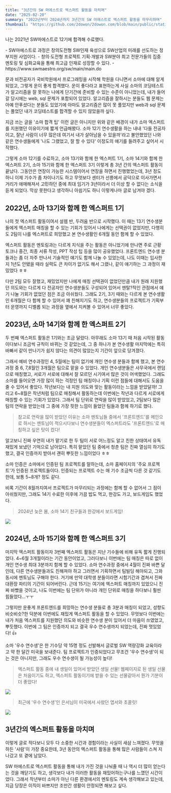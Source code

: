 ```yaml
---
title: "3년간의 SW 마에스트로 엑스퍼트 활동을 마치며"
date: "2025-02-20"
summary: "2022년부터 2024년까지 3년간의 SW 마에스트로 엑스퍼트 활동을 마무리하며"
thumbnail: "https://github.com/2dowon/2dowon.com/blob/main/public/static/images/post/writing/goodbye-soma-expert_cover_update.png?raw=true"
---
```



나는 2021년 SW마에스트로 12기에 합격해 수료했다. 


<Callout type="note" title="SW마에스트로">
- SW마에스트로 과정은 창의도전형 SW인재 육성으로 SW산업의 미래를 선도하는 정부지원 사업이다. 
- 창의·도전형 프로젝트 기획·개발과 SW분야 최고 전문가들의 집중 멘토링 및 심화교육을 통해 최고급 인재로 성장할 수 있다.
- https://www.swmaestro.org/sw/main/main.do
</Callout>


문과 비전공자가 국비학원에서 프로그래밍을 시작해 학원을 다니면서 소마에 대해 알게 되었고, 그렇게 운이 좋게 합격했다. 운이 좋다라고 표현하는게 사실 소마의 코딩테스트가 알고리즘을 잘 못하는 나에게 단기간에 준비할 수 있는 수준이 아니었는데, 내가 들어갈 당시에는 web, sql 문제가 포함되어 있었다. 알고리즘을 잘하시는 분들도 웹 문제는 아예 안푸셨다는 분들도 있었기에 아마도 알고리즘은 많이 못 풀었지만 web과 sql 문제는 풀었던 내가 코딩테스트를 합격할 수 있지 않았을까 싶다.

지금 쓰는 글을 '소마 합격 팁' 이런 글은 아니지만 위와 같은 배경이 내가 소마 엑스퍼트를 지원했던 이유이기에 짧게 언급해봤다. 소마 12기 연수생활을 하는 내내 '다들 전공자이고, 잘난 사람이 너무 많은데 여기서 내가 살아남을 수 있을까'라고 불안했었던 나와 같은 연수생들에게 '나도 그랬었고, 잘 할 수 있다' 이정도의 얘기를 들려주고 싶어서 시작했다.

그렇게 소마 12기를 수료하고, 소마 13기와 함께 한 엑스퍼트 1기, 소마 14기와 함께 한 엑스퍼트 2기, 소마 15기와 함께 한 엑스퍼트 3기 이렇게 총 3년 간의 엑스퍼트 활동이 끝났다. 그동안은 연장이 가능한 시스템이어서 연장을 하면서 진행했었는데, 3년 정도 하니 이제 기수가 좀 차이나기도 하고 무엇보다 센터가 선릉에서 공덕으로 이사가면서 거리가 애매해져서 고민하던 중에 최대 임기가 3년이라서 더 이상 할 수 없다는 소식을 듣게 되었다. 막상 못한다고 생각하니 아쉽기도 하니 이렇게나마 글로 남겨야 겠다.

## 2022년, 소마 13기와 함께 한 엑스퍼트 1기

나의 첫 엑스퍼트 활동이여서 설렘 반, 두려움 반으로 시작했다. 이 때는 13기 연수생분들에게 엑스퍼트 매칭을 할 수 있는 기회가 있어서 나에게는 선택권이 없었지만, 다행히도 2팀이 나를 엑스퍼트로 희망했고 본 연수생활인 6개월 동안 함께 할 수 있었다.

엑스퍼트 활동은 멘토링과는 다르게 지식을 주는 활동은 아니었기에 만나면 주로 근황 토크나 중간, 최종 서류 작성, PPT 작성 팁 등을 많이 공유했었다. 프론트엔드 연수생 분들과는 좀 더 자주 만나서 기술적인 얘기도 함께 나눌 수 있었는데, 나도 이때는 입사한지 1년도 안됐을 때라 실력도 큰 차이가 없기도 해서 그랬나, 같이 얘기하는 그 과정이 재밌었다 ㅎㅎ

다만 2팀 모두 잘했고, 재밌었지만 나에게 매칭 선택권이 없었던만큼 내가 원래 지원했던 의도와는 다르게 다 전공자인 연수생분들도 구성되어 있어서 멘탈?적인 관점에서 얘기 나눌 기회가 없었던 점은 조금 아쉬웠다. 그래도 2기, 3기 때와는 다르게 본 연수생활인 6개월은 다 함께 할 수 있어서 꽤 친해지기도 하고, 연수생분들의 프로젝트가 기획부터 운영까지 디벨롭 되는 과정을 옆에서 지켜볼 수 있어서 너무 좋았다.


## 2023년, 소마 14기와 함께 한 엑스퍼트 2기

두 번째 엑스퍼트 활동은 1기와는 조금 달랐다. 아무래도 소마 13기 때 처음 시작된 활동이다보니 조금씩 규칙이 바뀌는 것 같았는데, 그 중 하나가 본 연수생활 마지막에는 특히 바빠서 같이 만나기가 쉽지 않다는 의견이 많았는지 기간이 앞으로 당겨졌다.

그래서 예비 연수과정인 4, 5월에는 팀이 없기에 개인 연수생 분들과 함께 했고, 본 연수과정 중 6, 7,8월인 3개월은 팀으로 맡을 수 있었다. 
개인 연수생분들은 사무국에서 랜덤으로 매칭했고, 서로가 서로에 대해서 잘 모르던 시기여서 많은 것이 어색했었다. 그래도 소마를 들어오면 가장 많이 하는 걱정인 팀 매칭이나 기획 이런 점들에 대해서도 도움을 줄 수 있어서 좋았다. 작년보다는 내 지원 의도와 맞는 활동이라는 느낌을 받았달까!
그리고 6~8월은 작년처럼 팀으로 매칭해서 활동하는데 이번에는 작년과 다르게 서로에게 매칭할 수 있는 기회가 있었다. 그래서 팀 단위로 연락을 많이 받았었고, 2팀보다 많은 팀의 연락을 받았는데 그 중에 가장 핏한 느낌이 들었던 팀들과 함께 하기로 했다.

> 참고로 연락을 많이 받았던 이유는 소마 멘토님들 중에서 '프론트엔드'를 메인으로 하시는 멘토님이 적으시다보니 연수생분들이 엑스퍼트라도 '프론트엔드'로 매칭하고 싶은 탓이 컸다!

알고보니 진짜 우연히 내가 맡기로 한 두 팀이 서로 어느정도 알고 친한 상태여서 유독 재밌게 보냈던 기억으로 남아있다. 특히 맡았던 팀 중에서 청춘 팀은 진짜 열심히 하기도 했고, 결국 인증까지 받아서 괜히 뿌듯한 느낌이었다 ㅎㅎ


<Callout type="tip" title="소마 인증">
소마 인증은 소마에서 인증된 팀 프로젝트를 말하는데, 소마 홈페이지의 '주요 프로젝트'가 인증된 프로젝트들이다. 인증되는 프로젝트 수는  매 기수 조금씩 다른 것 같기도 한데, 보통 5~8개? 정도 같다.
</Callout>


비록 기간이 8월까지여서 프로젝트가 마무리되는 과정에는 함께 할 수 없어서 그 점이 아쉬웠지만, 그래도 14기 수료한 이후에 가끔 밥도 먹고, 한강도 가고, 보드게임도 했었다. 

> 2024년 늦은 봄, 소마 14기 친구들과 한강에서 보드게임!

![](/static/images/post/writing/goodbye-soma-expert-1.png)

## 2024년, 소마 15기와 함께 한 엑스퍼트 3기

마지막 엑스퍼트 활동이자 3번째 엑스퍼트 활동은 지난 기수들에 비해 유독 짧게 진행되었다. 4~6월 3개월이라는 기간 동안이었고, 그러다보니 이번에는 팀 매칭은 따로 없이 개인 연수생 최대 3분까지 함께 할 수 있었다. 소마 연수과정 중에서 4월이 진짜 바쁜 달인데, 다른 연수생분들과도 친해져야 하고 그러면서 기획하면서 팀빌딩 해야되고, 그와 동시에 멘토님도 구해야 한다. 거기에 만약 대학생 분들이라면 시험기간과 겹쳐서 진짜 대환장 파티의 기간이 되어버린다. 근데 15기는 여기에 엑스퍼트 매칭까지 있었으니 진짜 바빴을 것이고, 나도 이번에는 팀 단위가 아니라 개인 단위로 매칭을 하다보니 훨씬 힘들었다...ㅜㅜ

그렇지만 운좋게 프론트엔드를 희망하는 연수생 분들로 총 3분과 매칭이 되었고, 성향도 비슷비슷?한 덕분에 이번에도 재밌게 엑스퍼트 활동을 할 수 있었다. 무엇보다 이번에는 내가 처음 엑스퍼트를 지원했던 의도와 비슷한 연수생 분이 있어서 더 마음이 쓰였었고, 뿌듯했다. 이번에 그 팀은 인증까지 되고 결국 우수 연수생까지 되었는데, 진짜 멋있었다! 👍

<Callout type="tip" title="소마 우수 연수생">
소마 '우수 연수생'은 한 기수당 약 15명 정도 선발해서 글로벌 SW 역량강화 교육이라고 약 한 달간 미국을 보내준다. 팀 프로젝트가 인증되었다고 무조건 '우수 연수생'이 되는 것은 아니지만, 그래도 우수 연수생이 될 가능성이 높다!
</Callout>

> 엑스퍼트 활동 중에 내 생일이 있어서 받았던 생일 선물! 웹페이지로 된 생일 선물은 처음이기도 하고, 엑스퍼트 활동이기에 받을 수 있는 선물같아서 뭔가 기분이 더 좋았다!

![](/static/images/post/writing/goodbye-soma-expert-2.gif)

> 최근에 '우수 연수생'인 은서님이 미국에서 사왔던 엽서와 초콜릿!

![](/static/images/post/writing/goodbye-soma-expert-3.png)

## 3년간의 엑스퍼트 활동을 마치며

이렇게 글로 적다보니 모두 다 소중한 시간과 경험이라는 사실이 새삼 느껴졌다. 무엇을 하든 '사람'이 가장 중요한데, 3년 동안의 엑스퍼트 활동을 통해 많은 사람들이 스쳐 지나갔고 또 곁에 남았다. 

SW 마에스트로 엑스퍼트 활동을 통해 내가 가진 것을 나눠줄 때 나 역시 더 많이 얻는다는 것을 깨닫기도 하고, 생각보다 내가 이러한 활동을 재밌어하는구나를 느꼈던 시간이었다. 그래서 작년부터 소마가 아닌 다른 환경에서의 멘토링도 계속 생각해보고 있는데, 지금 당장은 이직이 바쁘지만 조만간 생활이 안정되면 해보고 싶다.
